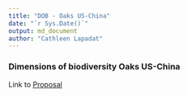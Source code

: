 ---
title: "DOB - Oaks US-China"
date: "`r Sys.Date()`"
output: md_document
author: "Cathleen Lapadat"
---
### Dimensions of biodiversity Oaks US-China

Link to [Proposal](https://drive.google.com/file/d/1mSyFd0gJ7hj88LDpYIUqI8SviGcDbaa8/view?usp=sharing)  